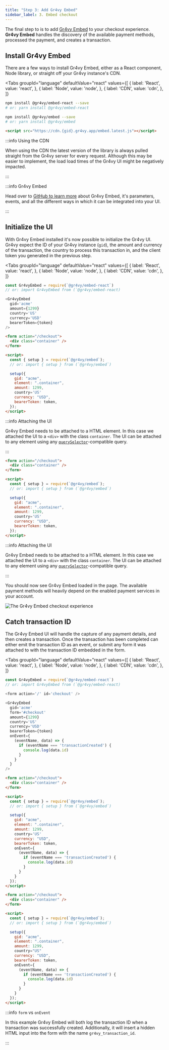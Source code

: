 ```yaml
---
title: "Step 3: Add Gr4vy Embed"
sidebar_label: 3. Embed checkout
---
```



The final step to is to add [Gr4vy Embed][embed] to your checkout experience.
**Gr4vy Embed** handles the discovery of the available payment methods,
processed the payment, and creates a transaction.

## Install Gr4vy Embed

There are a few ways to install Gr4vy Embed, either as a React component, Node
library, or straight off your Gr4vy instance's CDN.

<Tabs
  groupId="language"
  defaultValue="react"
  values={[
    { label: 'React', value: 'react', },
    { label: 'Node', value: 'node', },
    { label: 'CDN', value: 'cdn', },
  ]}
>
  <TabItem value="react">

```bash
npm install @gr4vy/embed-react --save
# or: yarn install @gr4vy/embed-react
```

  </TabItem>

  <TabItem value="node">

```bash
npm install @gr4vy/embed --save
# or: yarn install @gr4vy/embed
```

  </TabItem>

   <TabItem value="cdn">

```html
<script src="https://cdn.{gid}.gr4vy.app/embed.latest.js"></script>
```

:::info Using the CDN

When using the CDN the latest version of the library is always pulled straight
from the Gr4vy server for every request. Although this may be easier to
implement, the load load times of the Gr4vy UI might be negatively impacted.

:::

  </TabItem>

</Tabs>

:::info Gr4vy Embed

Head over to [GitHub to learn more](https://github.com/gr4vy/embed) about Gr4vy
Embed, it's parameters, events, and all the different ways in which it can be
integrated into your UI.

:::

## Initialize the UI

With Gr4vy Embed installed it's now possible to initialize the Gr4vy UI. Gr4vy
expect the ID of your Gr4vy instance (`gid`), the amount and currency of the
transaction, the country to process this transaction in, and the client token
you generated in the previous step.

<Tabs
  groupId="language"
  defaultValue="react"
  values={[
    { label: 'React', value: 'react', },
    { label: 'Node', value: 'node', },
    { label: 'CDN', value: 'cdn', },
  ]}
>
  <TabItem value="react">

```js
const Gr4vyEmbed = require(`@gr4vy/embed-react`)
// or: import Gr4vyEmbed from (`@gr4vy/embed-react)

<Gr4vyEmbed
  gid='acme'
  amount={1299}
  country='US'
  currency='USD'
  bearerToken={token}
/>
```

  </TabItem>

  <TabItem value="node">

```html
<form action="/checkout">
  <div class="container" />
</form>

<script>
  const { setup } = require(`@gr4vy/embed`);
  // or: import { setup } from (`@gr4vy/embed`)

  setup({
    gid: "acme",
    element: ".container",
    amount: 1299,
    country='US'
    currency: "USD",
    bearerToken: token,
  });
</script>
```

:::info Attaching the UI

Gr4vy Embed needs to be attached to a HTML element. In this case we attached the
UI to a `<div>` with the class `container`. The UI can be attached to any
element using any [`querySelector`][queryselector]-compatible query.

:::

  </TabItem>

   <TabItem value="cdn">

```html
<form action="/checkout">
  <div class="container" />
</form>

<script>
  const { setup } = require(`@gr4vy/embed`);
  // or: import { setup } from (`@gr4vy/embed`)

  setup({
    gid: "acme",
    element: ".container",
    amount: 1299,
    country='US'
    currency: "USD",
    bearerToken: token,
  });
</script>
```

:::info Attaching the UI

Gr4vy Embed needs to be attached to a HTML element. In this case we attached the
UI to a `<div>` with the class `container`. The UI can be attached to any
element using any [`querySelector`][queryselector]-compatible query.

:::

  </TabItem>

</Tabs>

You should now see Gr4vy Embed loaded in the page. The available payment methods
will heavily depend on the enabled payment services in your account.

<Image src={embed} title="The Gr4vy Embed checkout experience" />

## Catch transaction ID

The Gr4vy Embed UI will handle the capture of any payment details, and then
creates a transaction. Once the transaction has been completed can either emit
the transaction ID as an event, or submit any form it was attached to with the
transaction ID embedded in the form.

<Tabs
  groupId="language"
  defaultValue="react"
  values={[
    { label: 'React', value: 'react', },
    { label: 'Node', value: 'node', },
    { label: 'CDN', value: 'cdn', },
  ]}
>
  <TabItem value="react">

```js
const Gr4vyEmbed = require(`@gr4vy/embed-react`)
// or: import Gr4vyEmbed from (`@gr4vy/embed-react)

<form action='/' id='checkout' />

<Gr4vyEmbed
  gid='acme'
  form='#checkout'
  amount={1299}
  country='US'
  currency='USD'
  bearerToken={token}
  onEvent={
    (eventName, data) => {
      if (eventName === 'transactionCreated') {
        console.log(data.id)
      }
    }
  }
/>
```

  </TabItem>

  <TabItem value="node">

```html
<form action="/checkout">
  <div class="container" />
</form>

<script>
  const { setup } = require(`@gr4vy/embed`);
  // or: import { setup } from (`@gr4vy/embed`)

  setup({
    gid: "acme",
    element: ".container",
    amount: 1299,
    country='US'
    currency: "USD",
    bearerToken: token,
    onEvent={
      (eventName, data) => {
        if (eventName === 'transactionCreated') {
          console.log(data.id)
        }
      }
    }
  });
</script>
```

  </TabItem>

   <TabItem value="cdn">

```html
<form action="/checkout">
  <div class="container" />
</form>

<script>
  const { setup } = require(`@gr4vy/embed`);
  // or: import { setup } from (`@gr4vy/embed`)

  setup({
    gid: "acme",
    element: ".container",
    amount: 1299,
    country="US"
    currency: "USD",
    bearerToken: token,
    onEvent={
      (eventName, data) => {
        if (eventName === 'transactionCreated') {
          console.log(data.id)
        }
      }
    }
  });
</script>
```

  </TabItem>

</Tabs>

:::info `form` vs `onEvent`

In this example Gr4vy Embed will both log the transaction ID when a transaction
was successfully created. Additionally, it will insert a hidden HTML input into
the form with the name `gr4vy_transaction_id`.

:::

[embed]: https://github.com/gr4vy/embed
[queryselector]:
  https://developer.mozilla.org/en-US/docs/Web/API/Document/querySelector
